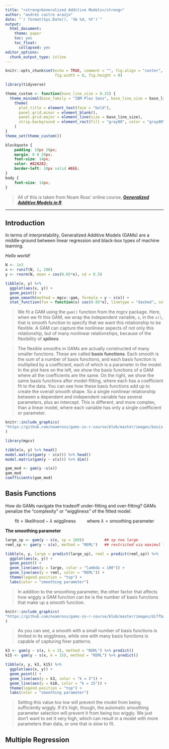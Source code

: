 ```yaml
---
title: "<strong>Generalized Additive Models</strong>"
author: "andrés castro araújo"
date: "`r format(Sys.Date(), '%b %d, %Y')`"
output: 
  html_document: 
    theme: paper
    toc: yes
    toc_float:
      collapsed: yes
editor_options: 
  chunk_output_type: inline
---
```


```r
knitr::opts_chunk$set(echo = TRUE, comment = "", fig.align = "center",
                      fig.width = 8, fig.height = 8)

library(tidyverse)

theme_custom <- function(base_line_size = 0.25) {
  theme_minimal(base_family = "IBM Plex Sans", base_line_size = base_line_size) +
    theme(
      plot.title = element_text(face = "bold"),
      panel.grid.minor = element_blank(),
      panel.grid.major = element_line(size = base_line_size),
      strip.background = element_rect(fill = "gray80", color = "gray80")
    ) 
}
theme_set(theme_custom())
```

```css
blockquote {
    padding: 10px 20px;
    margin: 0 0 20px;
    font-size: 14px;
    color: #828282;
    border-left: 10px solid #EEE;
}
body {
    font-size: 14px;
}
```

>All of this is taken from Noam Ross' online course, [___Generalized Additive Models in R___](https://noamross.github.io/gams-in-r-course/). 

****

## Introduction

In terms of interpretability, Generalized Additive Models (GAMs) are a middle-ground between linear regression and black-box types of machine learning.

_Hello world!_

```r
N <- 1e3
x <- runif(N, 1, 200)
y <- rnorm(N, mean = cos(0.05*x), sd = 0.5)

tibble(x, y) %>% 
  ggplot(aes(x, y)) + 
  geom_point() +
  geom_smooth(method = mgcv::gam, formula = y ~ s(x)) + 
  stat_function(fun = function(x) cos(0.05*x), linetype = "dashed", color = "red")
```

>We fit a GAM using the `gam()` function from the mgcv package. Here, when we fit this GAM, we wrap the independent variable, `x`, in the `s()`, that is smooth function to specify that we want this relationship to be flexible. A GAM can capture the nonlinear aspects of not only this relationship, but of many nonlinear relationships, because of the flexibility of ___splines___.

>The flexible smooths in GAMs are actually constructed of many smaller functions. These are called __basis functions__. Each smooth is the sum of a number of basis functions, and each basis function is multiplied by a coefficient, each of which is a parameter in the model. In the plot here on the left, we show the basis functions of a GAM where all the coefficients are the same. On the right, we show the same basis functions after model-fitting, where each has a coefficient fit to the data. You can see how these basis functions add up to create the overall smooth shape. So a single nonlinear relationship between a dependent and independent variable has several parameters, plus an intercept. This is different, and more complex, than a linear model, where each variable has only a single coefficient or parameter.

```r
knitr::include_graphics(
"https://github.com/noamross/gams-in-r-course/blob/master/images/basis-functions-1.png?raw=true"
)
```

```r
library(mgcv)

tibble(x, y) %>% head()
model.matrix(gam(y ~ s(x))) %>% head()
model.matrix(gam(y ~ s(x))) %>% dim()

gam_mod <- gam(y ~s(x))
gam_mod
coefficients(gam_mod)
```

## Basis Functions

How do GAMs navigate the tradeoff under-fitting and over-fitting? GAMs penalize the "complexity" or "wiggliness" of the fitted model. 

$$
\text{fit} = \text{likelihood} - \lambda \ \text{wiggliness} \hspace{1cm} \text{where} \ \lambda = \text{smoothing parameter}
$$

__The smoothing parameter__

```r
large_sp <- gam(y ~ s(x, sp = 100))         ## sp too large
reml_sp <- gam(y ~ s(x), method = "REML")   ## restricted via maximul likelihood

tibble(x, y, large = predict(large_sp), reml = predict(reml_sp)) %>% 
  ggplot(aes(x, y)) + 
  geom_point() + 
  geom_line(aes(y = large, color = "lambda = 100")) + 
  geom_line(aes(y = reml, color = "REML")) + 
  theme(legend.position = "top") + 
  labs(color = "smoothing parameter")
```

>In addition to the smoothing parameter, the other factor that affects how wiggly a GAM function can be is the number of basis functions that make up a smooth function.

```r
knitr::include_graphics(
"https://github.com/noamross/gams-in-r-course/blob/master/images/diffbasis-1.png?raw=true"
)
```

>As you can see, a smooth with a small number of basis functions is limited in its wiggliness, while one with many basis functions is capable of capturing finer patterns.


```r
k3 <- gam(y ~ s(x, k = 3), method = "REML") %>% predict()
k15 <- gam(y ~ s(x, k = 15), method = "REML") %>% predict()

tibble(x, y, k3, k15) %>% 
  ggplot(aes(x, y)) + 
  geom_point() + 
  geom_line(aes(y = k3, color = "k = 3")) + 
  geom_line(aes(y = k10, color = "k = 15")) + 
  theme(legend.position = "top") + 
  labs(color = "smoothing parameter")
```

>Setting this value too low will prevent the model from being sufficiently wiggly. If it's high, though, the automatic smoothing parameter selection will prevent it from being too wiggly. We just don't want to set it very high, which can result in a model with more parameters than data, or one that is slow to fit.

## Multiple Regression

```r

```


